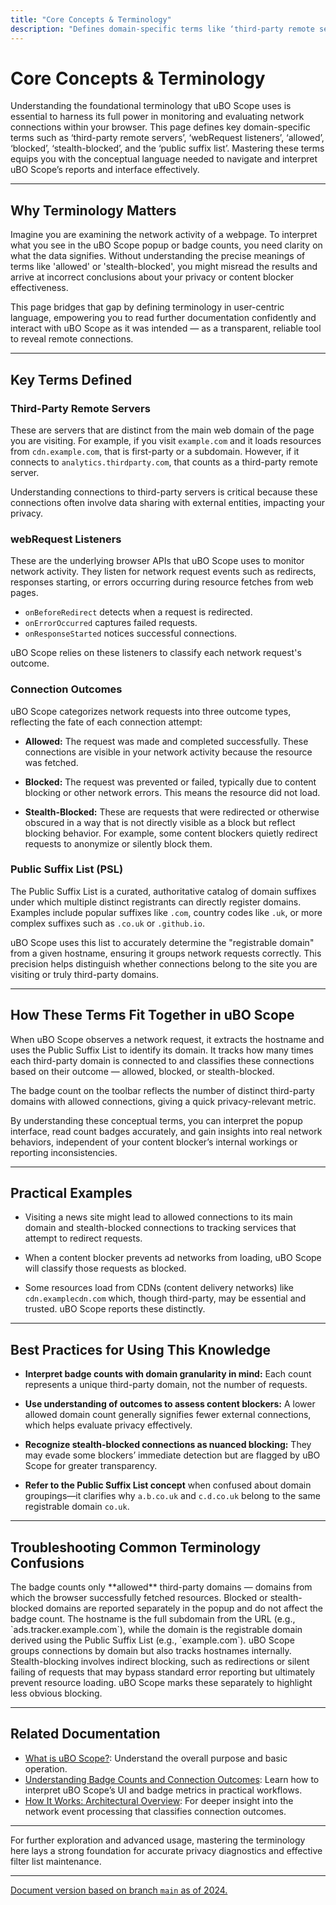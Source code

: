 ```yaml
---
title: "Core Concepts & Terminology"
description: "Defines domain-specific terms like ‘third-party remote servers’, ‘webRequest listeners’, ‘allowed’, ‘blocked’, ‘stealth-blocked’, and ‘public suffix list’. Equips users with the conceptual language to read further documentation and effectively interact with the tool."
---
```


# Core Concepts & Terminology

Understanding the foundational terminology that uBO Scope uses is essential to harness its full power in monitoring and evaluating network connections within your browser. This page defines key domain-specific terms such as ‘third-party remote servers’, ‘webRequest listeners’, ‘allowed’, ‘blocked’, ‘stealth-blocked’, and the ‘public suffix list’. Mastering these terms equips you with the conceptual language needed to navigate and interpret uBO Scope’s reports and interface effectively.

---

## Why Terminology Matters

Imagine you are examining the network activity of a webpage. To interpret what you see in the uBO Scope popup or badge counts, you need clarity on what the data signifies. Without understanding the precise meanings of terms like 'allowed' or 'stealth-blocked', you might misread the results and arrive at incorrect conclusions about your privacy or content blocker effectiveness.

This page bridges that gap by defining terminology in user-centric language, empowering you to read further documentation confidently and interact with uBO Scope as it was intended — as a transparent, reliable tool to reveal remote connections.

---

## Key Terms Defined

### Third-Party Remote Servers
These are servers that are distinct from the main web domain of the page you are visiting. For example, if you visit `example.com` and it loads resources from `cdn.example.com`, that is first-party or a subdomain. However, if it connects to `analytics.thirdparty.com`, that counts as a third-party remote server.

Understanding connections to third-party servers is critical because these connections often involve data sharing with external entities, impacting your privacy.

### webRequest Listeners
These are the underlying browser APIs that uBO Scope uses to monitor network activity. They listen for network request events such as redirects, responses starting, or errors occurring during resource fetches from web pages. 

- `onBeforeRedirect` detects when a request is redirected.
- `onErrorOccurred` captures failed requests.
- `onResponseStarted` notices successful connections.

uBO Scope relies on these listeners to classify each network request's outcome.

### Connection Outcomes
uBO Scope categorizes network requests into three outcome types, reflecting the fate of each connection attempt:

- **Allowed:** The request was made and completed successfully. These connections are visible in your network activity because the resource was fetched.

- **Blocked:** The request was prevented or failed, typically due to content blocking or other network errors. This means the resource did not load.

- **Stealth-Blocked:** These are requests that were redirected or otherwise obscured in a way that is not directly visible as a block but reflect blocking behavior. For example, some content blockers quietly redirect requests to anonymize or silently block them.

### Public Suffix List (PSL)
The Public Suffix List is a curated, authoritative catalog of domain suffixes under which multiple distinct registrants can directly register domains. Examples include popular suffixes like `.com`, country codes like `.uk`, or more complex suffixes such as `.co.uk` or `.github.io`.

uBO Scope uses this list to accurately determine the "registrable domain" from a given hostname, ensuring it groups network requests correctly. This precision helps distinguish whether connections belong to the site you are visiting or truly third-party domains.

---

## How These Terms Fit Together in uBO Scope

When uBO Scope observes a network request, it extracts the hostname and uses the Public Suffix List to identify its domain. It tracks how many times each third-party domain is connected to and classifies these connections based on their outcome — allowed, blocked, or stealth-blocked.

The badge count on the toolbar reflects the number of distinct third-party domains with allowed connections, giving a quick privacy-relevant metric.

By understanding these conceptual terms, you can interpret the popup interface, read count badges accurately, and gain insights into real network behaviors, independent of your content blocker’s internal workings or reporting inconsistencies.

---

## Practical Examples

- Visiting a news site might lead to allowed connections to its main domain and stealth-blocked connections to tracking services that attempt to redirect requests.

- When a content blocker prevents ad networks from loading, uBO Scope will classify those requests as blocked.

- Some resources load from CDNs (content delivery networks) like `cdn.examplecdn.com` which, though third-party, may be essential and trusted. uBO Scope reports these distinctly.

---

## Best Practices for Using This Knowledge

- **Interpret badge counts with domain granularity in mind:** Each count represents a unique third-party domain, not the number of requests.

- **Use understanding of outcomes to assess content blockers:** A lower allowed domain count generally signifies fewer external connections, which helps evaluate privacy effectively.

- **Recognize stealth-blocked connections as nuanced blocking:** They may evade some blockers’ immediate detection but are flagged by uBO Scope for greater transparency.

- **Refer to the Public Suffix List concept** when confused about domain groupings—it clarifies why `a.b.co.uk` and `c.d.co.uk` belong to the same registrable domain `co.uk`.

---

## Troubleshooting Common Terminology Confusions

<AccordionGroup title="Terminology Troubleshooting">
<Accordion title="Why does the badge count not match the number of blocked domains?">
The badge counts only **allowed** third-party domains — domains from which the browser successfully fetched resources. Blocked or stealth-blocked domains are reported separately in the popup and do not affect the badge count.
</Accordion>
<Accordion title="What is the difference between hostname and domain in reports?">
The hostname is the full subdomain from the URL (e.g., `ads.tracker.example.com`), while the domain is the registrable domain derived using the Public Suffix List (e.g., `example.com`). uBO Scope groups connections by domain but also tracks hostnames internally.
</Accordion>
<Accordion title="How does stealth-blocking differ from blocking?">
Stealth-blocking involves indirect blocking, such as redirections or silent failing of requests that may bypass standard error reporting but ultimately prevent resource loading. uBO Scope marks these separately to highlight less obvious blocking.
</Accordion>
</AccordionGroup>

---

## Related Documentation

- [What is uBO Scope?](/overview/introduction-values/what-is-ubo-scope): Understand the overall purpose and basic operation.
- [Understanding Badge Counts and Connection Outcomes](/guides/core-workflows/understanding-badge-and-outcomes): Learn how to interpret uBO Scope’s UI and badge metrics in practical workflows.
- [How It Works: Architectural Overview](/overview/core-concepts-architecture/how-it-works-architecture): For deeper insight into the network event processing that classifies connection outcomes.

---

For further exploration and advanced usage, mastering the terminology here lays a strong foundation for accurate privacy diagnostics and effective filter list maintenance.


---

<u>Document version based on branch `main` as of 2024.</u>